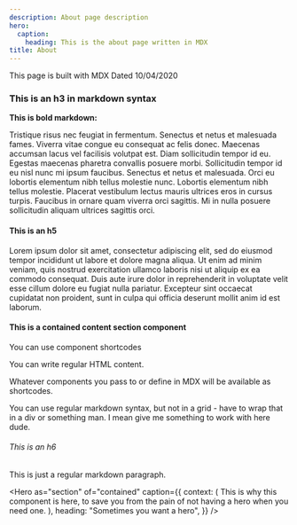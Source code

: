 ```yaml
---
description: About page description
hero:
  caption:
    heading: This is the about page written in MDX
title: About
---
```


<Pattern as="h2" of="clear">
  This page is built with MDX
  <Pattern as="hr" is="divider" className="mb-3" />
  <Text pattern="meta" className="block">
    Dated 10/04/2020
  </Text>
</Pattern>

### This is an h3 in markdown syntax

<Pattern as="hr" is="divider" />

**This is bold markdown:**

Tristique risus nec feugiat in fermentum. Senectus et netus et malesuada fames. Viverra vitae congue eu consequat ac felis donec. Maecenas accumsan lacus vel facilisis volutpat est. Diam sollicitudin tempor id eu. Egestas maecenas pharetra convallis posuere morbi. Sollicitudin tempor id eu nisl nunc mi ipsum faucibus. Senectus et netus et malesuada. Orci eu lobortis elementum nibh tellus molestie nunc. Lobortis elementum nibh tellus molestie. Placerat vestibulum lectus mauris ultrices eros in cursus turpis. Faucibus in ornare quam viverra orci sagittis. Mi in nulla posuere sollicitudin aliquam ultrices sagittis orci.

<Pattern of="clear-bottom" />

#### This is an h5

Lorem ipsum dolor sit amet, consectetur adipiscing elit, sed do eiusmod tempor incididunt ut labore et dolore magna aliqua. Ut enim ad minim veniam, quis nostrud exercitation ullamco laboris nisi ut aliquip ex ea commodo consequat. Duis aute irure dolor in reprehenderit in voluptate velit esse cillum dolore eu fugiat nulla pariatur. Excepteur sint occaecat cupidatat non proident, sunt in culpa qui officia deserunt mollit anim id est laborum.

<Section is="content" of="contained clear">

#### This is a contained content section component

<Box className="gap-4 grid md:grid-cols-3 my-4">
  <Text as="p" className="md:mb-6">
    You can use component shortcodes
  </Text>
  <p className="md:mb-6">You can write regular HTML content.</p>
  <Element as="p" className="md:mb-6">
    Whatever components you pass to or define in MDX will be available as
    shortcodes.
  </Element>
</Box>

You can use regular markdown syntax, but not in a grid - have to wrap that in a div or something man. I mean give me something to work with here dude.

</Section>

###### This is an h6

This is just a regular markdown paragraph.

<Hero
  as="section"
  of="contained"
  caption={{
    context: (
      <Text as="h4" pattern="body">
        This is why this component is here, to save you from the pain of not
        having a hero when you need one.
      </Text>
    ),
    heading: "Sometimes you want a hero",
  }}
/>
